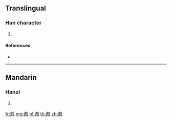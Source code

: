 {{character info/new}}
==Translingual==

===Han character===
{{Han char|rn=196|rad=鳥|as=09|sn=20|four=37327|canj=XYCHA,YCHAF}}

# {{defn|Han|sort=鳥09}}

====References====
* {{Han ref|kx=1495.341|dkj=47154|hdz=74644.200|uh=9D90|ud=40336|bh=F57D|bd=62845}}

----

==Mandarin==

===Hanzi===
{{cmn-hanzi|pin=[[shù]] ([[shu4]])|wg=shu<sup>4</sup>}}

# {{defn|lang=cmn|sort=鳥09}}

[[fr:鶐]]
[[mg:鶐]]
[[pl:鶐]]
[[th:鶐]]
[[zh:鶐]]